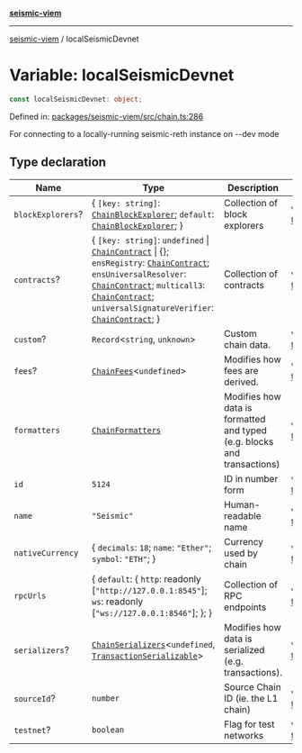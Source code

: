 [**seismic-viem**](/seismic-viem/README.mdx)

---

[seismic-viem](/seismic-viem/globals.mdx) / localSeismicDevnet

# Variable: localSeismicDevnet

```ts
const localSeismicDevnet: object;
```

Defined in: [packages/seismic-viem/src/chain.ts:286](https://github.com/SeismicSystems/seismic-client/blob/cb75194f66fb66f27bff97f628b52821e148b5ec/packages/seismic-viem/src/chain.ts#L286)

For connecting to a locally-running seismic-reth instance on --dev mode

## Type declaration

| Name                                          | Type                                                                                                                                                                                                                                                                                                                                                                                  | Description                                                             | Defined in                                                                               |
| --------------------------------------------- | ------------------------------------------------------------------------------------------------------------------------------------------------------------------------------------------------------------------------------------------------------------------------------------------------------------------------------------------------------------------------------------- | ----------------------------------------------------------------------- | ---------------------------------------------------------------------------------------- |
| <a id="blockexplorers"></a> `blockExplorers`? | \{ `[key: string]`: [`ChainBlockExplorer`](https://github.com/wevm/viem); `default`: [`ChainBlockExplorer`](https://github.com/wevm/viem); \}                                                                                                                                                                                                                                         | Collection of block explorers                                           | viem @ [types/chain.d.ts](https://github.com/wevm/viem/blob/main/src/types/chain.ts#L14) |
| <a id="contracts"></a> `contracts`?           | \{ `[key: string]`: `undefined` \| [`ChainContract`](https://github.com/wevm/viem) \| \{\}; `ensRegistry`: [`ChainContract`](https://github.com/wevm/viem); `ensUniversalResolver`: [`ChainContract`](https://github.com/wevm/viem); `multicall3`: [`ChainContract`](https://github.com/wevm/viem); `universalSignatureVerifier`: [`ChainContract`](https://github.com/wevm/viem); \} | Collection of contracts                                                 | viem @ [types/chain.d.ts](https://github.com/wevm/viem/blob/main/src/types/chain.ts#L19) |
| <a id="custom"></a> `custom`?                 | `Record`\<`string`, `unknown`\>                                                                                                                                                                                                                                                                                                                                                       | Custom chain data.                                                      | viem @ [types/chain.d.ts](https://github.com/wevm/viem/blob/main/src/types/chain.ts#L47) |
| <a id="fees"></a> `fees`?                     | [`ChainFees`](https://github.com/wevm/viem)\<`undefined`\>                                                                                                                                                                                                                                                                                                                            | Modifies how fees are derived.                                          | viem @ [types/chain.d.ts](https://github.com/wevm/viem/blob/main/src/types/chain.ts#L49) |
| <a id="formatters"></a> `formatters`          | [`ChainFormatters`](https://github.com/wevm/viem)                                                                                                                                                                                                                                                                                                                                     | Modifies how data is formatted and typed (e.g. blocks and transactions) | viem @ [types/chain.d.ts](https://github.com/wevm/viem/blob/main/src/types/chain.ts#L51) |
| <a id="id"></a> `id`                          | `5124`                                                                                                                                                                                                                                                                                                                                                                                | ID in number form                                                       | viem @ [types/chain.d.ts](https://github.com/wevm/viem/blob/main/src/types/chain.ts#L30) |
| <a id="name"></a> `name`                      | `"Seismic"`                                                                                                                                                                                                                                                                                                                                                                           | Human-readable name                                                     | viem @ [types/chain.d.ts](https://github.com/wevm/viem/blob/main/src/types/chain.ts#L32) |
| <a id="nativecurrency"></a> `nativeCurrency`  | \{ `decimals`: `18`; `name`: `"Ether"`; `symbol`: `"ETH"`; \}                                                                                                                                                                                                                                                                                                                         | Currency used by chain                                                  | viem @ [types/chain.d.ts](https://github.com/wevm/viem/blob/main/src/types/chain.ts#L34) |
| <a id="rpcurls"></a> `rpcUrls`                | \{ `default`: \{ `http`: readonly \[`"http://127.0.0.1:8545"`\]; `ws`: readonly \[`"ws://127.0.0.1:8546"`\]; \}; \}                                                                                                                                                                                                                                                                   | Collection of RPC endpoints                                             | viem @ [types/chain.d.ts](https://github.com/wevm/viem/blob/main/src/types/chain.ts#L36) |
| <a id="serializers"></a> `serializers`?       | [`ChainSerializers`](https://github.com/wevm/viem)\<`undefined`, [`TransactionSerializable`](https://github.com/wevm/viem)\>                                                                                                                                                                                                                                                          | Modifies how data is serialized (e.g. transactions).                    | viem @ [types/chain.d.ts](https://github.com/wevm/viem/blob/main/src/types/chain.ts#L53) |
| <a id="sourceid"></a> `sourceId`?             | `number`                                                                                                                                                                                                                                                                                                                                                                              | Source Chain ID (ie. the L1 chain)                                      | viem @ [types/chain.d.ts](https://github.com/wevm/viem/blob/main/src/types/chain.ts#L41) |
| <a id="testnet"></a> `testnet`?               | `boolean`                                                                                                                                                                                                                                                                                                                                                                             | Flag for test networks                                                  | viem @ [types/chain.d.ts](https://github.com/wevm/viem/blob/main/src/types/chain.ts#L43) |
